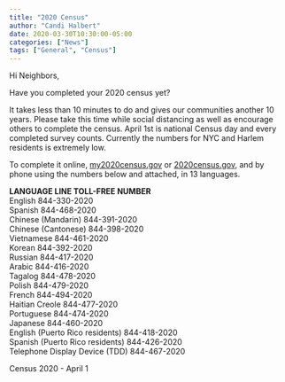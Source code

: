 ```yaml
---
title: "2020 Census"
author: "Candi Halbert"
date: 2020-03-30T10:30:00-05:00
categories: ["News"]
tags: ["General", "Census"]
---
```

Hi Neighbors,

Have you completed your 2020 census yet?

It takes less than 10 minutes to do and gives our communities another 10 years. Please take this time while social distancing as well as encourage others to complete the census. April 1st is national Census day and every completed survey counts. Currently the numbers for NYC and Harlem residents is extremely low.

To complete it online, [my2020census.gov](http://my2020census.gov/) or [2020census.gov](http://2020census.gov/), and by phone using the numbers below and attached, in 13 languages. 

**LANGUAGE LINE TOLL-FREE NUMBER**   
English 844-330-2020   
Spanish 844-468-2020   
Chinese (Mandarin) 844-391-2020   
Chinese (Cantonese) 844-398-2020   
Vietnamese 844-461-2020   
Korean 844-392-2020   
Russian 844-417-2020   
Arabic 844-416-2020   
Tagalog 844-478-2020   
Polish 844-479-2020   
French 844-494-2020   
Haitian Creole 844-477-2020   
Portuguese 844-474-2020   
Japanese 844-460-2020   
English (Puerto Rico residents) 844-418-2020   
Spanish (Puerto Rico residents) 844-426-2020   
Telephone Display Device (TDD) 844-467-2020


Census 2020 - April 1
